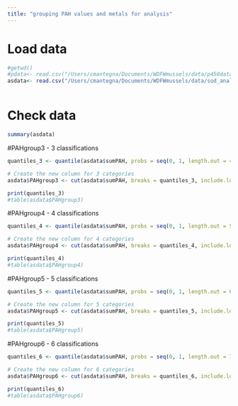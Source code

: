 ```yaml
---
title: "grouping PAH values and metals for analysis"
---
```


# Load data

```r

#getwd()
#pdata<- read.csv("/Users/cmantegna/Documents/WDFWmussels/data/p450data.csv")
asdata<- read.csv("/Users/cmantegna/Documents/WDFWmussels/data/sod_analytes.csv")



```

# Check data

```r
summary(asdata)

```
#PAHgroup3 - 3 classifications
```r

quantiles_3 <- quantile(asdata$sumPAH, probs = seq(0, 1, length.out = 4))

# Create the new column for 3 categories
asdata$PAHgroup3 <- cut(asdata$sumPAH, breaks = quantiles_3, include.lowest = TRUE, labels = FALSE)

print(quantiles_3)
#table(asdata$PAHgroup3)

```

#PAHgroup4 - 4 classifications
```r

quantiles_4 <- quantile(asdata$sumPAH, probs = seq(0, 1, length.out = 5))

# Create the new column for 4 categories
asdata$PAHgroup4 <- cut(asdata$sumPAH, breaks = quantiles_4, include.lowest = TRUE, labels = FALSE)

print(quantiles_4)
#table(asdata$PAHgroup4)

```

#PAHgroup5 - 5 classifications
```r

quantiles_5 <- quantile(asdata$sumPAH, probs = seq(0, 1, length.out = 6))

# Create the new column for 5 categories
asdata$PAHgroup5 <- cut(asdata$sumPAH, breaks = quantiles_5, include.lowest = TRUE, labels = FALSE)

print(quantiles_5)
#table(asdata$PAHgroup5)

```

#PAHgroup6 - 6 classifications
```r

quantiles_6 <- quantile(asdata$sumPAH, probs = seq(0, 1, length.out = 7))

# Create the new column for 6 categories
asdata$PAHgroup6 <- cut(asdata$sumPAH, breaks = quantiles_6, include.lowest = TRUE, labels = FALSE)

print(quantiles_6)
#table(asdata$PAHgroup6)

```

